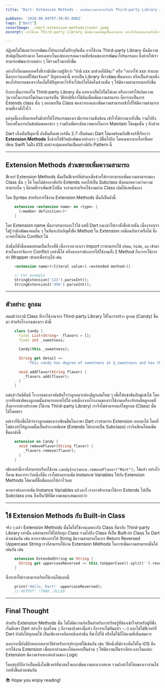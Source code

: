 ```yaml
---
title: "Dart: Extension Methods - มาเพิ่มความสามารถให้กับ Third-party Library กันเถอะ"

pubDate: '2020-08-04T07:39:05.000Z'
tags: ["Dart"]
coverImage: ./dart-extension-methods/cover.jpeg
excerpt: การใช้งาน Third-party Library นั้นมีความสำคัญเป็นอย่างมาก อย่างไรก็ตามหลายครั้งที่เรามักมีความรู้สึกว่า "ถ้ามี xxx มาด้วยก็ดีสินะ" หรือ "อยากให้ xxx ทำแบบนี้มากกว่าแบบที่ให้มาจังเลย" ปัญหาเหล่านี้ หากเป็น Library ที่เราพัฒนาขึ้นมาเอง หรือเป็นส่วนหนึ่งของโปรแกรมของเราก็คงไม่ใช่ปัญหาอะไรที่จะไปแก้ไขโค้ดในส่วนนั้น ๆ ให้มีความสามารถมากยิ่งขึ้น

---
```



ปฏิเสธไม่ได้เลยว่าการพัฒนาโปรแกรมในปัจจุบันนั้น การใช้งาน Third-party Library นั้นมีความสำคัญเป็นอย่างมาก โดยเฉพาะในแง่ของการลดความซับซ้อนของการพัฒนาโปรแกรมลง ซึ่งช่วยให้เราสามารถพัฒนาระบบต่าง ๆ ได้รวดเร็วมากยิ่งขึ้น

อย่างไรก็ตามหลายครั้งที่เรามักมีความรู้สึกว่า "ถ้ามี xxx มาด้วยก็ดีสินะ" หรือ "อยากให้ xxx ทำแบบนี้มากกว่าแบบที่ให้มาจังเลย" ปัญหาเหล่านี้ หากเป็น Library ที่เราพัฒนาขึ้นมาเอง หรือเป็นส่วนหนึ่งของโปรแกรมของเราก็คงไม่ใช่ปัญหาอะไรที่จะไปแก้ไขโค้ดในส่วนนั้น ๆ ให้มีความสามารถมากยิ่งขึ้น

ถึงกระนั้นการแก้ไข Third-party Library นั้น แทบจะเป็นไปไม่ได้เลย หรืออาจทำให้เกิดความวุ่นวายในการแก้ไขเกินความจำเป็น วิธีปกติที่เราใช้กันเพื่อเพิ่มความสามารถ ก็อาจจะเป็นการ Extends class นั้น ๆ ออกมาเป็น Class ของเราเองและเพิ่มความสามารถเข้าไปให้มีความสามารถตามที่เราตั้งใจไว้

แต่จุดนี้เองที่หลายครั้งมักทำให้โปรแกรมของเรามีการความซับซ้อน เข้าใจได้ยากมากยิ่งขึ้น รวมไปถึงโอกาสในการเกิดข้อผิดพลดาต่าง ๆ รวมถึงเพิ่มระดับความยากในการ Maintain โค้ดชุดนั้น ๆ อีกด้วย

Dart เล็งเห็นปัญหานี้ ดังนั้นตั้งแต่เวอร์ชัน 2.7 เป็นต้นมา Dart ได้มาพร้อมกับฟีเจอร์ที่เรียกว่า **Extension Methods** ซึ่งช่วยให้ชีวิตนักพัฒนาอย่างเรา ๆ ดีขึ้นไปอีก โดยเฉพาะหากใครที่เคยเขียน Swift ในฝั่ง iOS มาน่าจะคุ้นเคยกันเป็นอย่างดีกับ Pattern นี้

---

## Extension Methods ส่วนขยายเพิ่มความสามารถ

ฟีเจอร์ Extension Methods นั้นเป็นฟีเจอร์ที่เข้ามาเพื่อช่วยให้เราสามารถเพิ่มความสามารถของ Class นั้น ๆ ได้ โดยไม่ต้องอาศัยกับ Extends ออกไปเป็น Subclass นั่นหมายความว่าความสามารถใด ๆ ก็ตามที่เราเพิ่มเข้าไปนั้น จะสามารถเรียกใช้งานผ่าน Class เดิมได้เลยนั่นเอง

โดย Syntax สำหรับการใช้งาน Extension Methods นั้นก็เป็นดังนี้

```dart
    extension <extension name> on <type> {
      (<member definition>)*
    }
```
    

โดย Extension name นั้นเราสามารถละไว้ได้ แต่ที่ Dart แนะนำให้เราตั้งชื่อด้วยนั้น เนื่องจากเราไม่รู้ว่านักพัฒนาคนอื่น ๆ ในทีมจะบังเอิญตั้งชื่อ Method ใน Extension เหมือนกับเราหรือไม่ ซึ่งอาจทำให้เกิด Conflict ได้ 

ดังนั้นก็ตั้งชื่อเสมอย่อมเป็นเรื่องที่ดี เนื่องจากเวลาเรา Import เราสามารถใช้ `show`, `hide`, `as` เข้ามาช่วยในการจัดการ Conflict เหล่านี้ได้ หรือหากเราต้องการให้ใช้งานทั้ง 2 Method ก็อาจจะใช้การทำ Wrapper เข้ามาเพื่อระบุได้ เช่น

```dart
    <extension name>(<literal value>).<extended method>()
    
    // For example
    StringExtension('123').parseInt();
    StringExtension2('456').parseInt();
```
---

## ตัวอย่าง: ลูกอม

สมมติว่าเรามี Class ที่เราใช้งานจาก Third-party Library ใช้ในการสร้าง ลูกอม (Candy) ขึ้นมา สำหรับโรงงานของเรา ดังนี้

```dart
    class Candy {
      final List<String> _flavors = [];
      final int _sweetness;
    
      Candy(this._sweetness);
    
      String get detail =>
          'This candy has degree of sweetness at $_sweetness and has the following flavor(s): $_flavors';
    
      void addFlavor(String flavor) {
        _flavors.add(flavor);
      }
    }
```

แต่แล้ววันดีคืนดี โรงงานของเราตัดสินใจว่าลูกอมจะต้องมีลูกเล่นใหม่ ๆ เพื่อให้แข่งขันกับคู่แข่งได้ โดยการที่รสชาติของลูกอมนั้นสามารถหายไปได้ แต่เนื่องจากโรงงานของเราใช้งานเครื่องจักรผลิตลูกอมที่สั่งมาจากต่างประเทศ (ใช้งาน Third-party Library) เราจึงไม่สามารถแก้ไขลูกอม (Class) นั้นได้โดยตรง

แต่เราก็นึกขึ้นได้ว่าเราลูกอมของเราเขียนขึ้นในภาษา Dart เราสามารถ Extension ออกมาได้ โดยที่ไม่ต้องทำให้ลูกอมนั้นเป็นประเภทพิเศษ​ (Extends ให้กลายเป็น Subclass) เราจึงเขียนโค้ดเพิ่มขึ้นมาดังนี้

```dart
    extension on Candy {
      void removeFlavor(String flavor) {
        _flavors.remove(flavor);
      }
    }
```

เพียงเท่านี้เราก็สามารถเรียกใช้งาน `candyInstance.removeFlavor("Mint");` ได้แล้ว อย่างไรก็ตาม ข้อควรระวังหนึ่งก็คือ เราไม่สามารถเพิ่ม Instance Variables ให้กับ Extension Methods ได้ตามที่ชื่อนั้นบอกใบ้เราไว้เลย

หากเราต้องการเพิ่ม Instance Variables แล้วละก็ เราอาจพิจารณาใช้การ Extends ไปเป็น Subclass แทน ซึ่งเป็นวิธีที่มีความเหมาะสมมากกว่า

---

## ใช้ Extension Methods กับ Built-in Class

จริง ๆ แล้ว Extension Methods นั้นไม่ได้ใช้งานเฉพาะกับ Class ที่มากับ Third-party Library เท่านั้น แต่สามารถใช้ได้กับทุก Class รวมไปถึง Class ที่เป็น Built-in Class ใน Dart ด้วยเช่นกัน เช่น หากเราต้องการให้ String มีความสามารถในการ Return Reversed Uppercase String เราก็สามารถใช้งาน Extension Methods ในการเพิ่มความสามารถนั้นได้เช่นกัน เช่น

```dart
    extension ExtendedString on String {
      String get uppercaseReversed => this.toUpperCase().split('').reversed.join();
    }
```

ซึ่งจะทำให้เราสามารถเรียกใช้งานได้แบบนี้

```dart
    print('Hello, Dart!'.uppercaseReversed);
    // OUTPUT: !TRAD ,OLLEH
```

---

## Final Thought

สำหรับ Extension Methods นั้น ไม่ได้มีความจำเป็นสำหรับการเรียนรู้ที่ต้องเข้าใจสำหรับผู้ที่พึ่งเริ่มศึกษา Dart อย่างไร (แต่ไหน ๆ ก็อาจมาถึงตรงนี้แล้ว ก็อาจจะไม่ทันแล้ว -.-) และไม่ใช่ฟีเจอร์ที่ Dart บังคับให้ทุกคนใช้ เป็นเพียงทางเลือกหนึ่งเท่านั้น ที่นำไปใช้ หรือไม่ใช้ก็ได้ตามที่เห็นสมควร

นอกจากนี้ยังมีอีกหลากหลายวิธีสำหรับการประยุกต์ใช้เช่นกัน เช่น วิธีหนึ่งที่มักจะเห็นได้ใน iOS คือ การใช้งาน Extension เพื่อแยกส่วนของโค้ดออกเป็นส่วน ๆ ให้มีความเป็นระเบียบ และในแต่ละ Extension มีความจำเพาะต่อส่วนของ Logic

โดยสรุปก็ถือว่าเป็นหนึ่งในฟีเจอร์ที่น่าสนใจและเพิ่มความสะดวกสบาย รวมถึงทำให้โค้ดของเราอ่านได้ง่ายยิ่งขึ้นด้วยเช่นกัน

<Callout type="tip" title="Thanks for reading">
  📚 Hope you enjoy reading!
</Callout>

